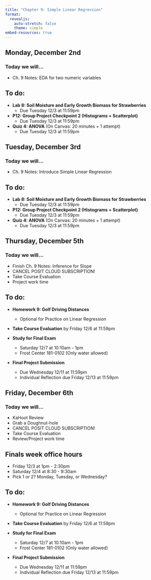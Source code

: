 ```yaml
---
title: "Chapter 9: Simple Linear Regression"
format: 
  revealjs:
    auto-stretch: false
    theme: simple
embed-resources: true
---
```


## Monday, December 2nd
### Today we will...

+ Ch. 9 Notes: EDA for two numeric variables

## To do:
  
+ **Lab 8: Soil Moisture and Early Growth Biomass for Strawberries**
  + Due Tuesday 12/3 at 11:59pm
  
+ **P12: Group Project Checkpoint 2 (Histograms + Scatterplot)**
  + Due Tuesday 12/3 at 11:59pm
  
+ **Quiz 4: ANOVA** (On Canvas: 20 minutes + 1 attempt)
  + Due Tuesday 12/3 at 11:59pm

## Tuesday, December 3rd
### Today we will...

+ Ch. 9 Notes: Introduce Simple Linear Regression

## To do:

+ **Lab 8: Soil Moisture and Early Growth Biomass for Strawberries**
  + Due Tuesday 12/3 at 11:59pm
  
+ **P12: Group Project Checkpoint 2 (Histograms + Scatterplot)**
  + Due Tuesday 12/3 at 11:59pm
  
+ **Quiz 4: ANOVA** (On Canvas: 20 minutes + 1 attempt)
  + Due Tuesday 12/3 at 11:59pm

## Thursday, December 5th
### Today we will...

+ Finish Ch. 9 Notes: Inference for Slope
+ CANCEL POSIT CLOUD SUBSCRIPTION!
+ Take Course Evaluation
+ Project work time

## To do:

+ **Homework 9: Golf Driving Distances**
  + Optional for Practice on Linear Regression

+ **Take Course Evaluation** by Friday 12/6 at 11:59pm

+ **Study for Final Exam**
  + Saturday 12/7 at 10:10am - 1pm
  + Frost Center 181-0102 (Only water allowed)

+ **Final Project Submission**
  + Due Wednesday 12/11 at 11:59pm
  + Individual Reflection due Friday 12/13 at 11:59pm

## Friday, December 6th
### Today we will...

+ KaHoot Review
+ Grab a Doughnut-hole
+ CANCEL POSIT CLOUD SUBSCRIPTION!
+ Take Course Evaluation
+ Review/Project work time

## Finals week office hours

+ Friday 12/3 at 1pm - 2:30pm
+ Saturday 12/4 at 8:30 - 9:30am
+ Pick 1 or 2? Monday, Tuesday, or Wednesday?
  
## To do:

+ **Homework 9: Golf Driving Distances**
  + Optional for Practice on Linear Regression

+ **Take Course Evaluation** by Friday 12/6 at 11:59pm

+ **Study for Final Exam**
  + Saturday 12/7 at 10:10am - 1pm
  + Frost Center 181-0102 (Only water allowed)

+ **Final Project Submission**
  + Due Wednesday 12/11 at 11:59pm
  + Individual Reflection due Friday 12/13 at 11:59pm


